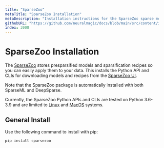 ```yaml
---
title: "SparseZoo"
metaTitle: "SparseZoo Installation"
metaDescription: "Installation instructions for the SparseZoo sparse model repository"
githubURL: "https://github.com/neuralmagic/docs/blob/main/src/content/install/sparsezoo.mdx"
index: 3000
---
```


# SparseZoo Installation

The [SparseZoo](/products/sparsezoo) stores presparsified models and sparsification recipes so you can easily apply them to your data.
This installs the Python API and CLIs for downloading models and recipes from the [SparseZoo UI](https://sparsezoo.neuralmagic.com/).

Note that the SparseZoo package is automatically installed with both SparseML and DeepSparse.

Currently, the SparseZoo Python APIs and CLIs are tested on Python 3.6-3.9 and are limited to [Linux](https://www.linux.org/) and [MacOS](https://www.apple.com/mac/) systems.

## General Install

Use the following command to install with pip:

```bash
pip install sparsezoo
```

